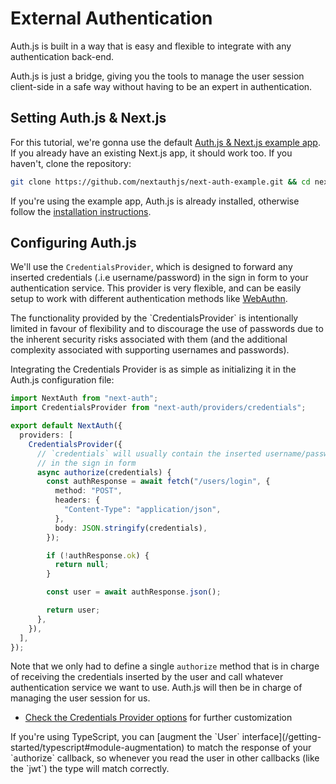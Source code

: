 
# External Authentication

Auth.js is built in a way that is easy and flexible to integrate with any authentication back-end.

<Callout>
  Auth.js is just a bridge, giving you the tools to manage the user session
  client-side in a safe way without having to be an expert in authentication.
</Callout>

## Setting Auth.js & Next.js

For this tutorial, we're gonna use the default [Auth.js & Next.js example app](https://github.com/nextauthjs/next-auth-example). If you already have an existing Next.js app, it should work too. If you haven't, clone the repository:

```bash
git clone https://github.com/nextauthjs/next-auth-example.git && cd next-auth-example
```

If you're using the example app, Auth.js is already installed, otherwise follow the [installation instructions](/installation).

## Configuring Auth.js

We'll use the `CredentialsProvider`, which is designed to forward any inserted credentials (.i.e username/password) in the sign in form to your authentication service. This provider is very flexible, and can be easily setup to work with different authentication methods like [WebAuthn](https://webauthn.io/).

<Callout type="warning">
  The functionality provided by the `CredentialsProvider` is intentionally
  limited in favour of flexibility and to discourage the use of passwords due to
  the inherent security risks associated with them (and the additional
  complexity associated with supporting usernames and passwords).
</Callout>

Integrating the Credentials Provider is as simple as initializing it in the Auth.js configuration file:

```ts filename="pages/api/auth/[...nextauth].ts"
import NextAuth from "next-auth";
import CredentialsProvider from "next-auth/providers/credentials";

export default NextAuth({
  providers: [
    CredentialsProvider({
      // `credentials` will usually contain the inserted username/password
      // in the sign in form
      async authorize(credentials) {
        const authResponse = await fetch("/users/login", {
          method: "POST",
          headers: {
            "Content-Type": "application/json",
          },
          body: JSON.stringify(credentials),
        });

        if (!authResponse.ok) {
          return null;
        }

        const user = await authResponse.json();

        return user;
      },
    }),
  ],
});
```

Note that we only had to define a single `authorize` method that is in charge of receiving the credentials inserted by the user and call whatever authentication service we want to use. Auth.js will then be in charge of managing the user session for us.

- [Check the Credentials Provider options](/reference/core/providers/credentials) for further customization

<Callout type="info">
  If you're using TypeScript, you can [augment the `User`
  interface](/getting-started/typescript#module-augmentation) to match the
  response of your `authorize` callback, so whenever you read the user in other
  callbacks (like the `jwt`) the type will match correctly.
</Callout>
